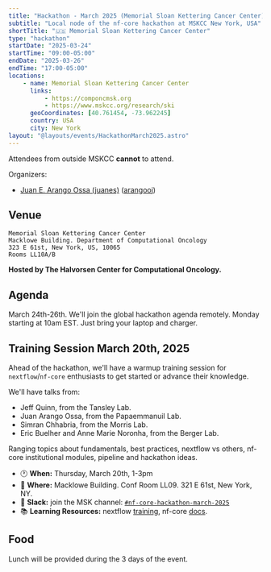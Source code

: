 ```yaml
---
title: "Hackathon - March 2025 (Memorial Sloan Kettering Cancer Center)"
subtitle: "Local node of the nf-core hackathon at MSKCC New York, USA"
shortTitle: "🇺🇸 Memorial Sloan Kettering Cancer Center"
type: "hackathon"
startDate: "2025-03-24"
startTime: "09:00-05:00"
endDate: "2025-03-26"
endTime: "17:00-05:00"
locations:
    - name: Memorial Sloan Kettering Cancer Center
      links:
          - https://componcmsk.org
          - https://www.mskcc.org/research/ski
      geoCoordinates: [40.761454, -73.962245]
      country: USA
      city: New York
layout: "@layouts/events/HackathonMarch2025.astro"
---
```


Attendees from outside MSKCC **cannot** to attend.

Organizers:

- [<i class="fab fa-slack"></i> Juan E. Arango Ossa (juanes)](https://nfcore.slack.com/team/U080Q2XQ30E) ([arangooj](mailto:arangooj@mskcc.org))

## Venue

    Memorial Sloan Kettering Cancer Center
    Macklowe Building. Department of Computational Oncology
    323 E 61st, New York, US, 10065
    Rooms LL10A/B

__Hosted by The Halvorsen Center for Computational Oncology.__

## Agenda

March 24th-26th. We'll join the global hackathon agenda remotely.
Monday starting at 10am EST. Just bring your laptop and charger.

## Training Session March 20th, 2025

Ahead of the hackathon, we'll have a warmup training session for `nextflow`/`nf-core` enthusiasts to get started or advance their knowledge.

We'll have talks from:

- Jeff Quinn, from the Tansley Lab.
- Juan Arango Ossa, from the Papaemmanuil Lab.
- Simran Chhabria, from the Morris Lab.
- Eric Buelher and Anne Marie Noronha, from the Berger Lab.

Ranging topics about fundamentals, best practices, nextflow vs others, nf-core institutional modules, pipeline and hackathon ideas.

- 🕐 **When:** Thursday, March 20th, 1-3pm
- 📍 **Where:** Macklowe Building. Conf Room LL09. 321 E 61st, New York, NY.
- 💬 **Slack:** join the MSK channel: [`#nf-core-hackathon-march-2025`](https://join.slack.com/share/enQtODU5MTE0NzQ2NjIzMS1jMjc4Y2E2MmMzZDA5NDllNjNiOGQxN2Y2ZGI1OGRiYWY0MDcyMGIwNzUxMmY5ZjJmODdkMjM0ODkwZGVkZTli)
- 📚 **Learning Resources:** nextflow [training](https://training.nextflow.io), nf-core [docs](https://nf-co.re/docs).

## Food

Lunch will be provided during the 3 days of the event.